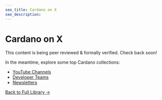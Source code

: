 ```yaml
---
seo_title: Cardano on X
seo_description:
---
```


# Cardano on X

This content is being peer reviewed & formally verified. Check back soon!

In the meantime, explore some top Cardano collections:

- [YouTube Channels](https://www.adastack.io/community/youtube)
- [Developer Teams](https://www.adastack.io/development/dev_teams)
- [Newsletters](https://www.adastack.io/community/newsletters)

[Back to Full Library →](https://www.adastack.io/all_pages)
